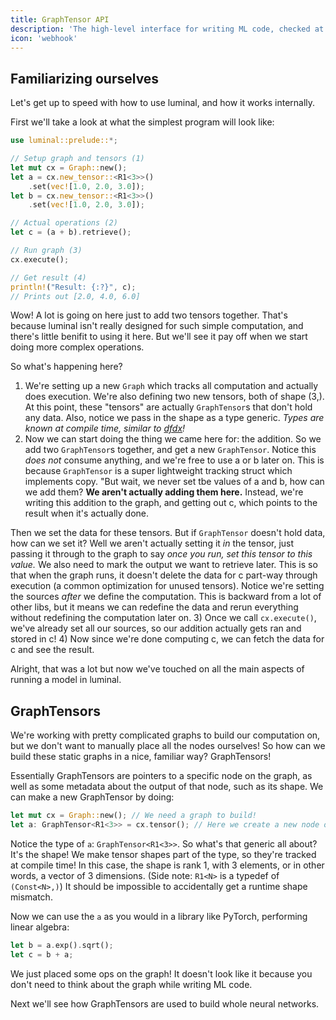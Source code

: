 ```yaml
---
title: GraphTensor API
description: 'The high-level interface for writing ML code, checked at compile time.'
icon: 'webhook'
---
```


## Familiarizing ourselves
Let's get up to speed with how to use luminal, and how it works internally.

First we'll take a look at what the simplest program will look like:
```rust
use luminal::prelude::*;

// Setup graph and tensors (1)
let mut cx = Graph::new();
let a = cx.new_tensor::<R1<3>>()
    .set(vec![1.0, 2.0, 3.0]);
let b = cx.new_tensor::<R1<3>>()
    .set(vec![1.0, 2.0, 3.0]);

// Actual operations (2)
let c = (a + b).retrieve();

// Run graph (3)
cx.execute();

// Get result (4)
println!("Result: {:?}", c);
// Prints out [2.0, 4.0, 6.0]
```
Wow! A lot is going on here just to add two tensors together. That's because luminal isn't really designed for such simple computation, and there's little benifit to using it here. But we'll see it pay off when we start doing more complex operations.

So what's happening here?
1) We're setting up a new `Graph` which tracks all computation and actually does execution. We're also defining two new tensors, both of shape (3,). At this point, these "tensors" are actually `GraphTensor`s that don't hold any data. Also, notice we pass in the shape as a type generic. *Types are known at compile time, similar to [dfdx](https://github.com/coreylowman/dfdx)!*
2) Now we can start doing the thing we came here for: the addition. So we add two `GraphTensor`s together, and get a new `GraphTensor`. Notice this *does not* consume anything, and we're free to use a or b later on. This is because `GraphTensor` is a super lightweight tracking struct which implements copy. "But wait, we never set tbe values of a and b, how can we add them? **We aren't actually adding them here.** Instead, we're writing this addition to the graph, and getting out c, which points to the result when it's actually done.

Then we set the data for these tensors. But if `GraphTensor` doesn't hold data, how can we set it? Well we aren't actually setting it *in* the tensor, just passing it through to the graph to say *once you run, set this tensor to this value.* We also need to mark the output we want to retrieve later. This is so that when the graph runs, it doesn't delete the data for c part-way through execution (a common optimization for unused tensors). Notice we're setting the sources *after* we define the computation. This is backward from a lot of other libs, but it means we can redefine the data and rerun everything without redefining the computation later on.
3) Once we call `cx.execute()`, we've already set all our sources, so our addition actually gets ran and stored in c!
4) Now since we're done computing c, we can fetch the data for c and see the result.

Alright, that was a lot but now we've touched on all the main aspects of running a model in luminal.

## GraphTensors

We're working with pretty complicated graphs to build our computation on, but we don't want to manually place all the nodes ourselves! So how can we build these static graphs in a nice, familiar way? GraphTensors!

Essentially GraphTensors are pointers to a specific node on the graph, as well as some metadata about the output of that node, such as its shape. We can make a new GraphTensor by doing:
```rust
let mut cx = Graph::new(); // We need a graph to build!
let a: GraphTensor<R1<3>> = cx.tensor(); // Here we create a new node on the graph and get a GraphTensor back, pointing to it.
```
Notice the type of `a`: `GraphTensor<R1<3>>`. So what's that generic all about? It's the shape! We make tensor shapes part of the type, so they're tracked at compile time! In this case, the shape is rank 1, with 3 elements, or in other words, a vector of 3 dimensions. (Side note: `R1<N>` is a typedef of `(Const<N>,)`) It should be impossible to accidentally get a runtime shape mismatch.

Now we can use the `a` as you would in a library like PyTorch, performing linear algebra:
```rust
let b = a.exp().sqrt();
let c = b + a;
```
We just placed some ops on the graph! It doesn't look like it because you don't need to think about the graph while writing ML code.

Next we'll see how GraphTensors are used to build whole neural networks.